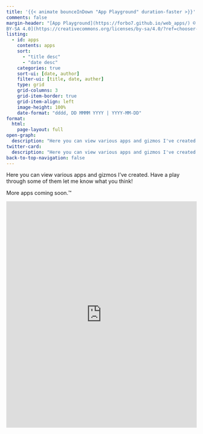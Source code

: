 ```yaml
---
title: '{{< animate bounceInDown "App Playground" duration-faster >}}'
comments: false
margin-header: "[App Playground](https://forbo7.github.io/web_apps/) © 2023 by [Salman Naqvi](https://forbo7.github.io/about.html) is licensed under [CC
BY-SA 4.0](https://creativecommons.org/licenses/by-sa/4.0/?ref=chooser-v1)"
listing:
  - id: apps
    contents: apps
    sort:
      - "title desc"
      - "date desc"
    categories: true
    sort-ui: [date, author]
    filter-ui: [title, date, auther]
    type: grid
    grid-columns: 3
    grid-item-border: true
    grid-item-align: left
    image-height: 100%
    date-format: "dddd, DD MMMM YYYY | YYYY-MM-DD"
format:
  html:
    page-layout: full
open-graph:
  description: "Here you can view various apps and gizmos I've created. Have a play through some of them let me know what you think!"
twitter-card:
  description: "Here you can view various apps and gizmos I've created. Have a play through some of them let me know what you think!"
back-to-top-navigation: false
---
```


:::{.animate__animated .animate__bounceInUp .animate__duration-faster}

Here you can view various apps and gizmos I've created. Have a play through some of them let me know what you think!

More apps coming soon.™

:::

:::{#apps .animate__animated .animate__bounceInUp .animate__duration-faster}
:::


:::{.animate__animated .animate__bounceInUp .animate__duration-faster .animate__delay-1s}
<iframe src="https://docs.google.com/forms/d/e/1FAIpQLSetO4I9TtneTiZXNidTYHcAyqrVUeZzKAq00it7RbHMBGJ53g/viewform?embedded=true" width="100%" height="600vh" frameborder="0" marginheight="0" marginwidth="0">Loading…</iframe>

<br></br>
:::


